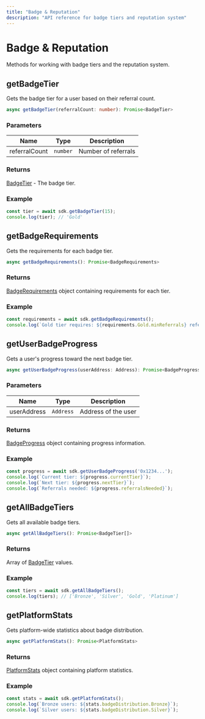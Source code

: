 ```yaml
---
title: "Badge & Reputation"
description: "API reference for badge tiers and reputation system"
---
```


# Badge & Reputation

Methods for working with badge tiers and the reputation system.

## getBadgeTier

Gets the badge tier for a user based on their referral count.

```typescript
async getBadgeTier(referralCount: number): Promise<BadgeTier>
```

### Parameters

| Name | Type | Description |
|------|------|-------------|
| referralCount | `number` | Number of referrals |

### Returns

[BadgeTier](/api-reference/typescript-types#badgetier) - The badge tier.

### Example

```typescript
const tier = await sdk.getBadgeTier(15);
console.log(tier); // 'Gold'
```

## getBadgeRequirements

Gets the requirements for each badge tier.

```typescript
async getBadgeRequirements(): Promise<BadgeRequirements>
```

### Returns

[BadgeRequirements](/api-reference/typescript-types#badgerequirements) object containing requirements for each tier.

### Example

```typescript
const requirements = await sdk.getBadgeRequirements();
console.log(`Gold tier requires: ${requirements.Gold.minReferrals} referrals`);
```

## getUserBadgeProgress

Gets a user's progress toward the next badge tier.

```typescript
async getUserBadgeProgress(userAddress: Address): Promise<BadgeProgress>
```

### Parameters

| Name | Type | Description |
|------|------|-------------|
| userAddress | `Address` | Address of the user |

### Returns

[BadgeProgress](/api-reference/typescript-types#badgeprogress) object containing progress information.

### Example

```typescript
const progress = await sdk.getUserBadgeProgress('0x1234...');
console.log(`Current tier: ${progress.currentTier}`);
console.log(`Next tier: ${progress.nextTier}`);
console.log(`Referrals needed: ${progress.referralsNeeded}`);
```

## getAllBadgeTiers

Gets all available badge tiers.

```typescript
async getAllBadgeTiers(): Promise<BadgeTier[]>
```

### Returns

Array of [BadgeTier](/api-reference/typescript-types#badgetier) values.

### Example

```typescript
const tiers = await sdk.getAllBadgeTiers();
console.log(tiers); // ['Bronze', 'Silver', 'Gold', 'Platinum']
```

## getPlatformStats

Gets platform-wide statistics about badge distribution.

```typescript
async getPlatformStats(): Promise<PlatformStats>
```

### Returns

[PlatformStats](/api-reference/typescript-types#platformstats) object containing platform statistics.

### Example

```typescript
const stats = await sdk.getPlatformStats();
console.log(`Bronze users: ${stats.badgeDistribution.Bronze}`);
console.log(`Silver users: ${stats.badgeDistribution.Silver}`);
```